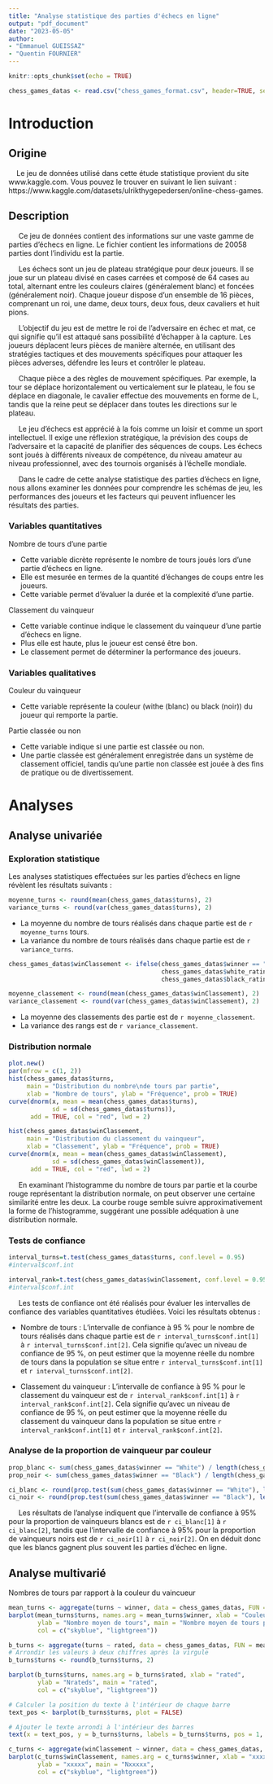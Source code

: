 ```yaml
---
title: "Analyse statistique des parties d'échecs en ligne"
output: "pdf_document"
date: "2023-05-05"
author: 
- "Emmanuel GUEISSAZ"
- "Quentin FOURNIER"
---
```


```r

knitr::opts_chunk$set(echo = TRUE)

chess_games_datas <- read.csv("chess_games_format.csv", header=TRUE, sep=';')
```
\newpage


# Introduction

## Origine
&nbsp;&nbsp;&nbsp;&nbsp;Le jeu de données utilisé dans cette étude statistique 
provient du site www.kaggle.com. Vous pouvez le trouver en suivant le lien 
suivant : https://www.kaggle.com/datasets/ulrikthygepedersen/online-chess-games.


## Description
&nbsp;&nbsp;&nbsp;&nbsp;
Ce jeu de données contient des informations sur une vaste gamme de parties 
d'échecs en ligne. Le fichier contient les informations de 20058 parties dont 
l'individu est la partie.

&nbsp;&nbsp;&nbsp;&nbsp;
Les échecs sont un jeu de plateau stratégique pour deux joueurs. Il se joue sur 
un plateau divisé en cases carrées et composé de 64 cases au total, alternant 
entre les couleurs claires (généralement blanc) et foncées (généralement noir). 
Chaque joueur dispose d'un ensemble de 16 pièces, comprenant un roi, une dame, 
deux tours, deux fous, deux cavaliers et huit pions.

&nbsp;&nbsp;&nbsp;&nbsp;
L'objectif du jeu est de mettre le roi de l'adversaire en échec et mat, ce qui 
signifie qu'il est attaqué sans possibilité d'échapper à la capture. Les joueurs 
déplacent leurs pièces de manière alternée, en utilisant des stratégies 
tactiques et des mouvements spécifiques pour attaquer les pièces adverses, 
défendre les leurs et contrôler le plateau.

&nbsp;&nbsp;&nbsp;&nbsp;
Chaque pièce a des règles de mouvement spécifiques. Par exemple, la tour se 
déplace horizontalement ou verticalement sur le plateau, le fou se déplace en 
diagonale, le cavalier effectue des mouvements en forme de L, tandis que la 
reine peut se déplacer dans toutes les directions sur le plateau.

&nbsp;&nbsp;&nbsp;&nbsp;
Le jeu d'échecs est apprécié à la fois comme un loisir et comme un sport 
intellectuel. Il exige une réflexion stratégique, la prévision des coups de 
l'adversaire et la capacité de planifier des séquences de coups. Les échecs sont 
joués à différents niveaux de compétence, du niveau amateur au niveau 
professionnel, avec des tournois organisés à l'échelle mondiale.

&nbsp;&nbsp;&nbsp;&nbsp;
Dans le cadre de cette analyse statistique des parties d'échecs en ligne, nous 
allons examiner les données pour comprendre les schémas de jeu, les performances 
des joueurs et les facteurs qui peuvent influencer les résultats des parties.

### Variables quantitatives

Nombre de tours d'une partie

- Cette variable dicrète représente le nombre de tours joués lors d'une partie d'échecs 
en ligne.
- Elle est mesurée en termes de la quantité d'échanges de coups entre les 
joueurs.
- Cette variable permet d'évaluer la durée et la complexité d'une partie.

Classement du vainqueur

- Cette variable continue indique le classement du vainqueur d'une partie d'échecs en 
ligne.
- Plus elle est haute, plus le joueur est censé être bon.
- Le classement permet de déterminer la performance des joueurs.

### Variables qualitatives

Couleur du vainqueur

- Cette variable représente la couleur (withe (blanc) ou black (noir)) du joueur 
qui remporte la partie.

Partie classée ou non

- Cette variable indique si une partie est classée ou non.
- Une partie classée est généralement enregistrée dans un système de classement 
officiel, tandis qu'une partie non classée est jouée à des fins de pratique ou 
de divertissement.
\newpage


# Analyses
## Analyse univariée
### Exploration statistique

Les analyses statistiques effectuées sur les parties d'échecs en ligne révèlent 
les résultats suivants :

```r
moyenne_turns <- round(mean(chess_games_datas$turns), 2)
variance_turns <- round(var(chess_games_datas$turns), 2)
```

- La moyenne du nombre de tours réalisés dans chaque partie est de 
`r moyenne_turns` tours.
- La variance du nombre de tours réalisés dans chaque partie est de 
`r variance_turns`.
```r
chess_games_datas$winClassement <- ifelse(chess_games_datas$winner == "White",
                                          chess_games_datas$white_rating,
                                          chess_games_datas$black_rating)

moyenne_classement <- round(mean(chess_games_datas$winClassement), 2)
variance_classement <- round(var(chess_games_datas$winClassement), 2)
```
- La moyenne des classements des partie est de `r moyenne_classement`.
- La variance des rangs est de `r variance_classement`.


### Distribution normale
```r
plot.new()
par(mfrow = c(1, 2))
hist(chess_games_datas$turns, 
     main = "Distribution du nombre\nde tours par partie", 
     xlab = "Nombre de tours", ylab = "Fréquence", prob = TRUE)
curve(dnorm(x, mean = mean(chess_games_datas$turns), 
            sd = sd(chess_games_datas$turns)), 
      add = TRUE, col = "red", lwd = 2)

hist(chess_games_datas$winClassement, 
     main = "Distribution du classement du vainqueur", 
     xlab = "Classement", ylab = "Fréquence", prob = TRUE)
curve(dnorm(x, mean = mean(chess_games_datas$winClassement), 
            sd = sd(chess_games_datas$winClassement)), 
      add = TRUE, col = "red", lwd = 2)
```

&nbsp;&nbsp;&nbsp;&nbsp;
En examinant l'histogramme du nombre de tours par partie et la courbe rouge représentant la distribution normale, on peut observer une certaine similarité entre les deux. La courbe rouge semble suivre approximativement la forme de l'histogramme, suggérant une possible adéquation à une distribution normale.

### Tests de confiance
```r
interval_turns=t.test(chess_games_datas$turns, conf.level = 0.95)
#interval$conf.int
```

```r
interval_rank=t.test(chess_games_datas$winClassement, conf.level = 0.95)
#interval$conf.int
```

&nbsp;&nbsp;&nbsp;&nbsp;
Les tests de confiance ont été réalisés pour évaluer les intervalles de 
confiance des variables quantitatives étudiées. Voici les résultats obtenus :

- Nombre de tours : L'intervalle de confiance à 95 % pour le nombre de tours 
réalisés dans chaque partie est de `r interval_turns$conf.int[1]` à 
`r interval_turns$conf.int[2]`. Cela signifie qu'avec un niveau de confiance de 
95 %, on peut estimer que la moyenne réelle du nombre de tours dans la 
population se situe entre `r interval_turns$conf.int[1]` et 
`r interval_turns$conf.int[2]`.

- Classement du vainqueur : L'intervalle de confiance à 95 % pour le classement 
du vainqueur est de `r interval_rank$conf.int[1]` à 
`r interval_rank$conf.int[2]`. Cela signifie qu'avec un niveau de confiance de 
95 %, on peut estimer que la moyenne réelle du classement du vainqueur dans la 
population se situe entre `r interval_rank$conf.int[1]` et 
`r interval_rank$conf.int[2]`.

### Analyse de la proportion de vainqueur par couleur

```r
prop_blanc <- sum(chess_games_datas$winner == "White") / length(chess_games_datas$winner)
prop_noir <- sum(chess_games_datas$winner == "Black") / length(chess_games_datas$winner)

ci_blanc <- round(prop.test(sum(chess_games_datas$winner == "White"), length(chess_games_datas$winner))$conf.int, 2)
ci_noir <- round(prop.test(sum(chess_games_datas$winner == "Black"), length(chess_games_datas$winner))$conf.int, 2)
```

&nbsp;&nbsp;&nbsp;&nbsp;
Les résultats de l'analyse indiquent que l'intervalle de confiance à 95% pour la proportion de vainqueurs blancs est de ```r ci_blanc[1]``` à ```r ci_blanc[2]```, tandis que l'intervalle de confiance à 95% pour la proportion de vainqueurs noirs est de ```r ci_noir[1]``` à ```r ci_noir[2]```. On en déduit donc que les blancs gagnent plus souvent les parties d'échec en ligne.

## Analyse multivarié

Nombres de tours par rapport à la couleur du vaincueur

```r
mean_turns <- aggregate(turns ~ winner, data = chess_games_datas, FUN = mean)
barplot(mean_turns$turns, names.arg = mean_turns$winner, xlab = "Couleur du vainqueur",
        ylab = "Nombre moyen de tours", main = "Nombre moyen de tours par couleur de vainqueur",
        col = c("skyblue", "lightgreen"))
```

```r
b_turns <- aggregate(turns ~ rated, data = chess_games_datas, FUN = mean)
# Arrondir les valeurs à deux chiffres après la virgule
b_turns$turns <- round(b_turns$turns, 2)

barplot(b_turns$turns, names.arg = b_turns$rated, xlab = "rated",
        ylab = "Nrateds", main = "rated",
        col = c("skyblue", "lightgreen"))

# Calculer la position du texte à l'intérieur de chaque barre
text_pos <- barplot(b_turns$turns, plot = FALSE)

# Ajouter le texte arrondi à l'intérieur des barres
text(x = text_pos, y = b_turns$turns, labels = b_turns$turns, pos = 1, offset = 0.5)


```

```r
c_turns <- aggregate(winClassement ~ winner, data = chess_games_datas, FUN = mean)
barplot(c_turns$winClassement, names.arg = c_turns$winner, xlab = "xxxxx",
        ylab = "xxxxx", main = "Nxxxxx",
        col = c("skyblue", "lightgreen"))
```
